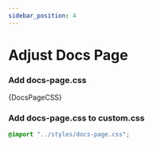 ```yaml
---
sidebar_position: 4
---
```



# Adjust Docs Page

### Add docs-page.css

<CodeBlock title="src/styles/docs-page.css" language="css">
  {DocsPageCSS}
</CodeBlock>

### Add docs-page.css to custom.css

```css title="src/css/custom.css"
@import "../styles/docs-page.css";
```
